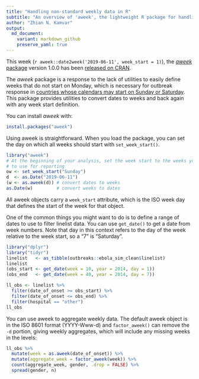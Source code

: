 ```yaml
---
title: "Handling non-standard weekly data in R"
subtitle: "An overview of 'aweek', the lightweight R package for handling weekly data"
author: "Zhian N. Kamvar"
output: 
  md_document:
    variant: markdown_github
    preserve_yaml: true
---
```


This week (`r aweek::date2week('2019-06-11', week_start = 1)`), the [*aweek* package](../aweek) 
version 1.0.0 has been [released on 
CRAN](https://cran.r-project.org/package=aweek).

The *aweek* package is a response to the lack of utilities to easily define
weeks that do not start on Monday, which is necessary for outbreak response in
[countries whose calendars may start on Sunday or
Saturday](https://en.wikipedia.org/wiki/File:First_Day_of_Week_World_Map.svg).
This package provides utilities to convert dates to weeks and back again with
any week start definition.

You can install *aweek* with:

```r
install.packages("aweek")
```

Using aweek is straightforward. When you load the package, you can set the 
day on which all weeks should start with `set_week_start()`.

```r
library("aweek")
# At the beginning of your analysis, set the week start to the weeks you want
# to use for reporting
ow <- set_week_start("Sunday")
d  <- as.Date("2019-06-11")
(w <- as.aweek(d)) # convert dates to weeks
as.Date(w)         # convert weeks to dates
```

All aweek objects carry a `week_start` attribute, which is the ISO week day that
defines the start of the week for that object.

One of the common things you might want to do is to define a range of dates to
use to filter linelist data. You can use `get_date()` to get a date from week
numbers. Note that day in this context refers to the day of the week relative to
the week start, so a "7" is "Saturday".

```r
library("dplyr")
library("tidyr")
linelist   <- as_tibble(outbreaks::ebola_sim_clean$linelist)
linelist
(obs_start <- get_date(week = 10, year = 2014, day = 1))
(obs_end   <- get_date(week = 40, year = 2014, day = 7))

ll_obs <- linelist %>%
  filter(date_of_onset >= obs_start) %>%
  filter(date_of_onset <= obs_end) %>%
  filter(hospital == "other")
ll_obs
```

You can use aweek to aggregate weekly data. The default aweek object is in the
ISO 8601 format (YYYY-Www-d) and `factor_aweek()` can remove the `-d` portion,
giving weekly aggregates, which will include any missing weeks in the levels:

```r
ll_obs %>%
  mutate(week = as.aweek(date_of_onset)) %>%
  mutate(aggregate_week = factor_aweek(week)) %>%
  count(aggregate_week, gender, .drop = FALSE) %>%
  spread(gender, n)
```


